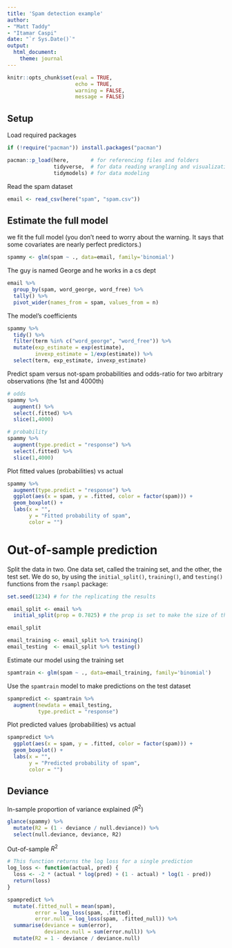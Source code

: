 ```yaml
---
title: 'Spam detection example'
author:
- "Matt Taddy"
- "Itamar Caspi"
date: "`r Sys.Date()`"
output:
  html_document:
    theme: journal
---
```


```r

knitr::opts_chunk$set(eval = TRUE,
                      echo = TRUE,
                      warning = FALSE,
                      message = FALSE)

```

## Setup

Load required packages

```r

if (!require("pacman")) install.packages("pacman")

pacman::p_load(here,       # for referencing files and folders
               tidyverse,  # for data reading wrangling and visualization
               tidymodels) # for data modeling

```

Read the spam dataset

```r

email <- read_csv(here("spam", "spam.csv"))

```

## Estimate the full model

we fit the full model (you don't need to worry about the warning. It says that some covariates are nearly perfect predictors.)

```r

spammy <- glm(spam ~ ., data=email, family='binomial')

```

The guy is named George and he works in a cs dept
```r

email %>% 
  group_by(spam, word_george, word_free) %>% 
  tally() %>% 
  pivot_wider(names_from = spam, values_from = n)

```

The model's coefficients
```r

spammy %>% 
  tidy() %>% 
  filter(term %in% c("word_george", "word_free")) %>% 
  mutate(exp_estimate = exp(estimate),
         invexp_estimate = 1/exp(estimate)) %>% 
  select(term, exp_estimate, invexp_estimate)

```

Predict spam versus not-spam probabilities and odds-ratio for two arbitrary observations (the 1st and 4000th)

```r

# odds
spammy %>% 
  augment() %>% 
  select(.fitted) %>% 
  slice(1,4000)

# probability
spammy %>% 
  augment(type.predict = "response") %>% 
  select(.fitted) %>% 
  slice(1,4000)

```


Plot fitted values (probabilities) vs actual
```r

spammy %>% 
  augment(type.predict = "response") %>% 
  ggplot(aes(x = spam, y = .fitted, color = factor(spam))) +
  geom_boxplot() +
  labs(x = "",
       y = "Fitted probability of spam",
       color = "")

```


# Out-of-sample prediction

Split the data in two. One data set, called the training set, and the other, the test set. We do so, by using the `initial_split()`, `training()`, and `testing()` functions from the `rsampl` package:

```r

set.seed(1234) # for the replicating the results

email_split <- email %>% 
  initial_split(prop = 0.7825) # the prop is set to make the size of the test set = 1000

email_split
```


```r

email_training <- email_split %>% training()
email_testing  <- email_split %>% testing()

```


Estimate our model using the training set

```r

spamtrain <- glm(spam ~ ., data=email_training, family='binomial')

```

Use the `spamtrain` model to make predictions on the test dataset

```r

spampredict <- spamtrain %>% 
  augment(newdata = email_testing,
          type.predict = "response")

```

Plot predicted values (probabilities) vs actual
```r

spampredict %>% 
  ggplot(aes(x = spam, y = .fitted, color = factor(spam))) +
  geom_boxplot() +
  labs(x = "",
       y = "Predicted probability of spam",
       color = "")

```


## Deviance

In-sample proportion of variance explained ($R^2$)
```r

glance(spammy) %>% 
  mutate(R2 = (1 - deviance / null.deviance)) %>% 
  select(null.deviance, deviance, R2)

```

Out-of-sample $R^2$ 
```r

# This function returns the log loss for a single prediction
log_loss <- function(actual, pred) {
  loss <- -2 * (actual * log(pred) + (1 - actual) * log(1 - pred))
  return(loss)
}

```

```r

spampredict %>% 
  mutate(.fitted_null = mean(spam),
         error = log_loss(spam, .fitted),
         error.null = log_loss(spam, .fitted_null)) %>%
  summarise(deviance = sum(error),
            deviance.null = sum(error.null)) %>% 
  mutate(R2 = 1 - deviance / deviance.null)
  
```

